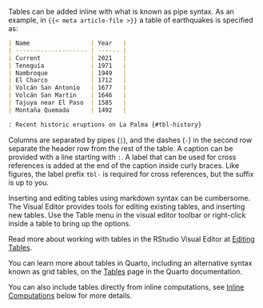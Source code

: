 Tables can be added inline with what is known as pipe syntax. As an example, in `{{< meta article-file >}}` a table of earthquakes is specified as:

```markdown
| Name                 | Year   |
| -------------------- | ------ |
| Current              | 2021   |
| Teneguía             | 1971   |
| Nambroque            | 1949   |
| El Charco            | 1712   |
| Volcán San Antonio   | 1677   |
| Volcán San Martin    | 1646   |
| Tajuya near El Paso  | 1585   |
| Montaña Quemada      | 1492   |

: Recent historic eruptions on La Palma {#tbl-history}
```

Columns are separated by pipes (`|`), and the dashes (`-`) in the second row separate the header row from the rest of the table. A caption can be provided with a line starting with `:`. A label that can be used for cross references is added at the end of the caption inside curly braces. Like figures, the label prefix `tbl-` is required for cross references, but the suffix is up to you.

::: {.content-visible unless-meta="tool.is_jupyterlab"}
Inserting and editing tables using markdown syntax can be cumbersome. 
The Visual Editor provides tools for editing existing tables, and inserting new tables. Use the Table menu in the visual editor toolbar or right-click inside a table to bring up the options.

::: {.content-visible when-meta="tool.is_rstudio"}
Read more about working with tables in the RStudio Visual Editor at [Editing Tables](/docs/visual-editor/content.html#editing-tables).
:::

:::

You can learn more about tables in Quarto, including an alternative syntax known as grid tables, on the [Tables](/docs/authoring/tables.html) page in the Quarto documentation.

You can also include tables directly from inline computations, see [Inline Computations](#inline-computations) below for more details.



